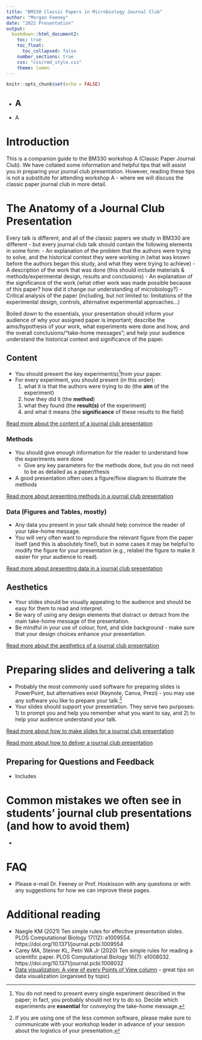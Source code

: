 ```yaml
---
title: "BM330 Classic Papers in Microbiology Journal Club"
author: "Morgan Feeney"
date: "2022 Presentation"
output: 
  bookdown::html_document2:
    toc: true
    toc_float:
      toc_collapsed: false
    number_sections: true
    css: "css/rmd_style.css"
    theme: lumen    
---
```


```r
knitr::opts_chunk$set(echo = FALSE)
```

<div id="summary">
- A 
  - 
- A 
</div>

# Introduction

This is a companion guide to the BM330 workshop A (Classic Paper Journal Club). We have collated some information and helpful tips that will assist you in preparing your journal club presentation. However, reading these tips is not a substitute for attending workshop A - where we will discuss the classic paper journal club in more detail. 

# The Anatomy of a Journal Club Presentation

Every talk is different, and all of the classic papers we study in BM330 are different - but every journal club talk should contain the following elements in some form: 
- An explanation of the problem that the authors were trying to solve, and the historical context they were working in (what was known before the authors began this study, and what they were trying to achieve)
- A description of the work that was done (this should include materials & methods/experimental design, results and conclusions)
- An explanation of the significance of the work (what other work was made possible because of this paper? how did it change our understanding of microbiology?)
- Critical analysis of the paper (including, but not limited to: limitations of the experimental design, controls, alternative experimental approaches...)

Boiled down to the essentials, your presentation should inform your audience of why your assigned paper is important; describe the aims/hypothesis of your work, what experiments were done and how, and the overall conclusions/"take-home messages"; and help your audience understand the historical context and significance of the paper.  

## Content

- You should present the key experiment(s)^[You do not need to present every single experiment described in the paper; in fact, you probably should not try to do so. Decide which experiments are **essential** for conveying the take-home message.]from your paper. 
- For every experiment, you should present (in this order):
  1. what it is that the authors were trying to do (the <b>aim</b> of the experiment)
  2. how they did it (the <b>method</b>)
  3. what they found (the <b>result(s)</b> of the experiment) 
  4. and what it means (the <b>significance</b> of these results to the field)

[Read more about the content of a journal club presentation](./presentations-content.html)

### Methods

- You should give enough information for the reader to understand how the experiments were done
  - Give any key parameters for the methods done, but you do not need to be as detailed as a paper/thesis
- A good presentation often uses a figure/flow diagram to illustrate the methods

[Read more about presenting methods in a journal club presentation](./presentations-methods.html)

### Data (Figures and Tables, mostly)

- Any data you present in your talk should help convince the reader of your take-home message.
- You will very often want to reproduce the relevant figure from the paper itself (and this is absolutely fine!), but in some cases it may be helpful to modify the figure for your presentation (e.g., relabel the figure to make it easier for your audience to read).

[Read more about presenting data in a journal club presentation](./presentations-figures.html)

## Aesthetics

- Your slides should be visually appealing to the audience and should be easy for them to read and interpret.
- Be wary of using any design elements that distract or detract from the main take-home message of the presentation.
- Be mindful in your use of colour, font, and slide background - make sure that your design choices enhance your presentation.

[Read more about the aesthetics of a journal club presentation](./presentations-aesthetics.html)

# Preparing slides and delivering a talk

- Probably the most commonly used software for preparing slides is PowerPoint, but alternatives exist (Keynote, Canva, Prezi) - you may use any software you like to prepare your talk.^[If you are using one of the less common software, please make sure to communicate with your workshop leader in advance of your session about the logistics of your presentation.]
- Your slides should support your presentation. They serve two purposes: 1) to prompt you and help you remember what you want to say, and 2) to help your audience understand your talk. 

[Read more about how to make slides for a journal club presentation](./slide-preparation.html)

[Read more about how to deliver a journal club presentation](./presentation.html)

## Preparing for Questions and Feedback

- Includes 

# Common mistakes we often see in students' journal club presentations (and how to avoid them)

- 


# FAQ

- Please e-mail Dr. Feeney or Prof. Hoskisson with any questions or with any suggestions for how we can improve these pages.

<div id="note">

</div>


# Additional reading

- Naegle KM (2021) Ten simple rules for effective presentation slides. PLOS Computational Biology 17(12): e1009554. https://doi.org/10.1371/journal.pcbi.1009554
- Carey MA, Steiner KL, Petri WA Jr (2020) Ten simple rules for reading a scientific paper. PLOS Computational Biology 16(7): e1008032. https://doi.org/10.1371/journal.pcbi.1008032
- [Data visualization: A view of every Points of View column](https://protocolsmethods.springernature.com/posts/43650-data-visualization-a-view-of-every-points-of-view-column) - great tips on data visualization (organised by topic)
